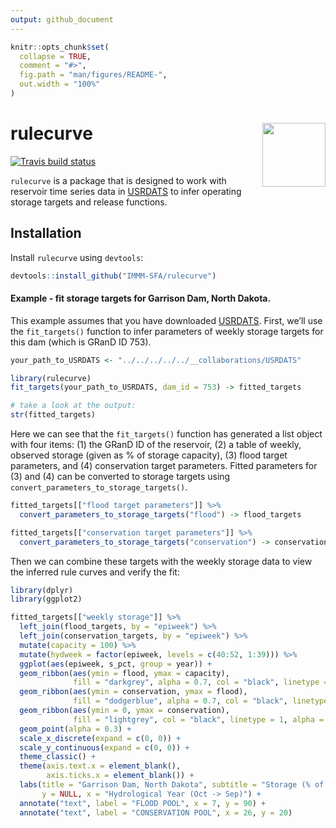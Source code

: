 ```yaml
---
output: github_document
---
```


<!-- README.md is generated from README.Rmd. Please edit that file -->

```r
knitr::opts_chunk$set(
  collapse = TRUE,
  comment = "#>",
  fig.path = "man/figures/README-",
  out.width = "100%"
)
```

# rulecurve <img src='man/figures/logo.png' align="right" height="101.5" />

<!-- badges: start -->
[![Travis build status](https://travis-ci.com/IMMM-SFA/rulecurve.svg?branch=master)](https://travis-ci.com/IMMM-SFA/rulecurve)
<!-- badges: end -->

`rulecurve` is a package that is designed to work with reservoir time series data in [USRDATS]() to infer operating storage targets and release functions.

## Installation

Install `rulecurve` using `devtools`:

``` r
devtools::install_github("IMMM-SFA/rulecurve")
```

#### Example - fit storage targets for Garrison Dam, North Dakota.

This example assumes that you have downloaded [USRDATS](). First, we'll use the `fit_targets()` function to infer parameters of weekly storage targets for this dam (which is GRanD ID 753).

```r
your_path_to_USRDATS <- "../../../../../__collaborations/USRDATS"
```


```r
library(rulecurve)
fit_targets(your_path_to_USRDATS, dam_id = 753) -> fitted_targets

# take a look at the output:
str(fitted_targets)
```

Here we can see that the `fit_targets()` function has generated a list object with four items: (1) the GRanD ID of the reservoir, (2) a table of weekly, observed storage (given as % of storage capacity), (3) flood target parameters, and (4) conservation target parameters. Fitted parameters for (3) and (4) can be converted to storage targets using `convert_parameters_to_storage_targets()`.


```r
fitted_targets[["flood target parameters"]] %>% 
  convert_parameters_to_storage_targets("flood") -> flood_targets

fitted_targets[["conservation target parameters"]] %>% 
  convert_parameters_to_storage_targets("conservation") -> conservation_targets
```


Then we can combine these targets with the weekly storage data to view the inferred rule curves and verify the fit:

```r
library(dplyr)
library(ggplot2)

fitted_targets[["weekly storage"]] %>% 
  left_join(flood_targets, by = "epiweek") %>% 
  left_join(conservation_targets, by = "epiweek") %>% 
  mutate(capacity = 100) %>%
  mutate(hydweek = factor(epiweek, levels = c(40:52, 1:39))) %>%
  ggplot(aes(epiweek, s_pct, group = year)) +
  geom_ribbon(aes(ymin = flood, ymax = capacity),
              fill = "darkgrey", alpha = 0.7, col = "black", linetype = 2) +
  geom_ribbon(aes(ymin = conservation, ymax = flood),
              fill = "dodgerblue", alpha = 0.7, col = "black", linetype = 1) +
  geom_ribbon(aes(ymin = 0, ymax = conservation),
              fill = "lightgrey", col = "black", linetype = 1, alpha = 0.7) +
  geom_point(alpha = 0.3) +
  scale_x_discrete(expand = c(0, 0)) +
  scale_y_continuous(expand = c(0, 0)) +
  theme_classic() +
  theme(axis.text.x = element_blank(),
        axis.ticks.x = element_blank()) +
  labs(title = "Garrison Dam, North Dakota", subtitle = "Storage (% of capacity)",
       y = NULL, x = "Hydrological Year (Oct -> Sep)") +
  annotate("text", label = "FLOOD POOL", x = 7, y = 90) +
  annotate("text", label = "CONSERVATION POOL", x = 26, y = 20)

```











